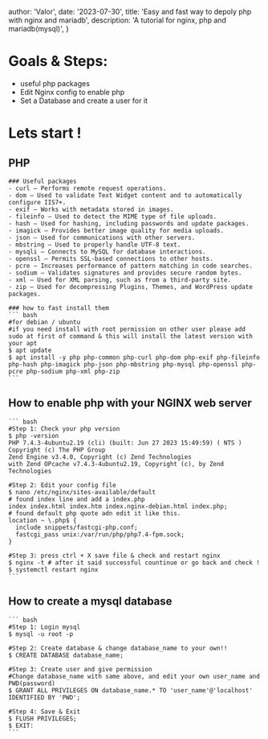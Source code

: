 
  author: 'Valor',
  date: '2023-07-30',
  title: 'Easy and fast way to depoly php with nginx and mariadb',
  description:
    'A tutorial for nginx, php and mariadb(mysql)',
}


# Goals & Steps: 
  - useful php packages
  - Edit Nginx config to enable php
  - Set a Database and create a user for it

# Lets start !
  ## PHP
    ### Useful packages
    - curl — Performs remote request operations.
    - dom — Used to validate Text Widget content and to automatically configure IIS7+.
    - exif — Works with metadata stored in images.
    - fileinfo — Used to detect the MIME type of file uploads.
    - hash — Used for hashing, including passwords and update packages.
    - imagick — Provides better image quality for media uploads.
    - json — Used for communications with other servers.
    - mbstring — Used to properly handle UTF-8 text.
    - mysqli — Connects to MySQL for database interactions.
    - openssl — Permits SSL-based connections to other hosts.
    - pcre — Increases performance of pattern matching in code searches.
    - sodium — Validates signatures and provides secure random bytes.
    - xml — Used for XML parsing, such as from a third-party site.
    - zip — Used for decompressing Plugins, Themes, and WordPress update packages.

    ### how to fast install them 
    ``` bash
    #for debian / ubuntu
    #if you need install with root permission on other user please add sudo at first of command & this will install the latest version with your apt
    $ apt update 
    $ apt install -y php php-common php-curl php-dom php-exif php-fileinfo php-hash php-imagick php-json php-mbstring php-mysql php-openssl php-pcre php-sodium php-xml php-zip 
    ```

  ## How to enable php with your NGINX web server
    ``` bash
    #Step 1: Check your php version
    $ php -version
    PHP 7.4.3-4ubuntu2.19 (cli) (built: Jun 27 2023 15:49:59) ( NTS )
    Copyright (c) The PHP Group
    Zend Engine v3.4.0, Copyright (c) Zend Technologies
    with Zend OPcache v7.4.3-4ubuntu2.19, Copyright (c), by Zend Technologies

    #Step 2: Edit your config file
    $ nano /etc/nginx/sites-available/default
    # found index line and add a index.php 
    index index.html index.htm index.nginx-debian.html index.php;
    # found default php quote adn edit it like this.
    location ~ \.php$ {
      include snippets/fastcgi-php.conf;
      fastcgi_pass unix:/var/run/php/php7.4-fpm.sock;
    }

    #Step 3: press ctrl + X save file & check and restart nginx
    $ nginx -t # after it said successful countinue or go back and check !
    $ systemctl restart nginx
    ```

  ## How to create a mysql database
    ``` bash
    #Step 1: Login mysql
    $ mysql -u root -p
    
    #Step 2: Create database & change database_name to your own!!
    $ CREATE DATABASE database_name;

    #Step 3: Create user and give permission
    #Change database_name with same above, and edit your own user_name and PWD(password)
    $ GRANT ALL PRIVILEGES ON database_name.* TO 'user_name'@'localhost' IDENTIFIED BY 'PWD';

    #Step 4: Save & Exit
    $ FLUSH PRIVILEGES;
    $ EXIT:
    ```

